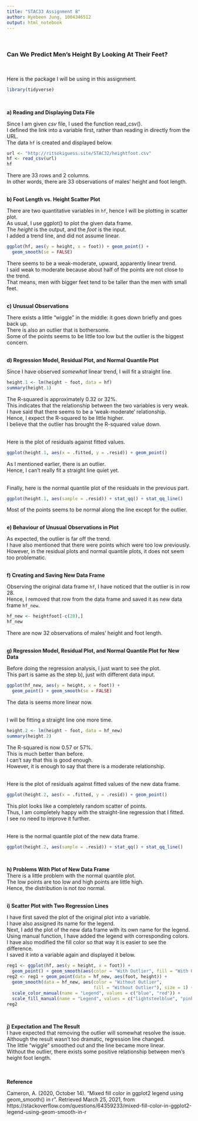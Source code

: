 ---
title: "STAC33 Assignment 8"
author: Hyebeen Jung, 1004346512
output: html_notebook
---
\

### Can We Predict Men's Height By Looking At Their Feet?
\

Here is the package I will be using in this assignment.  
```{r, message = FALSE}
library(tidyverse)
```
\

**a) Reading and Displaying Data File **

Since I am given _csv_ file, I used the function read_csv().  
I defined the link into a variable first, rather than reading in directly from the URL.  
The data `hf` is created and displayed below.  
```{r}
url <- "http://ritsokiguess.site/STAC32/heightfoot.csv"
hf <- read_csv(url)
hf
```
There are 33 rows and 2 columns.  
In other words, there are 33 observations of males' height and foot length.  
\

**b) Foot Length vs. Height Scatter Plot**

There are two quantitative variables in `hf`, hence I will be plotting in scatter plot.  
As usual, I use ggplot() to plot the given data frame.  
The _height_ is the output, and the _foot_ is the input.  
I added a trend line, and did not assume linear.  
```{r}
ggplot(hf, aes(y = height, x = foot)) + geom_point() + 
  geom_smooth(se = FALSE)
```
There seems to be a weak-moderate, upward, apparently linear trend.  
I said weak to moderate because about half of the points are not close to the trend.  
That means, men with bigger feet tend to be taller than the men with small feet.  
\

**c) Unusual Observations**

There exists a little “wiggle” in the middle: it goes down briefly and goes back up.  
There is also an outlier that is bothersome.  
Some of the points seems to be little too low but the outlier is the biggest concern.  
\

**d) Regression Model, Residual Plot, and Normal Quantile Plot**

Since I have observed _somewhat_ linear trend, I will fit a straight line.  
```{r}
height.1 <- lm(height ~ foot, data = hf)
summary(height.1)
```
The R-squared is approximately 0.32 or 32%.  
This indicates that the relationship between the two variables is very weak.  
I have said that there seems to be a 'weak-moderate' relationship.  
Hence, I expect the R-squared to be little higher.  
I believe that the outlier has brought the R-squared value down.  
\

Here is the plot of residuals against fitted values.  
```{r}
ggplot(height.1, aes(x = .fitted, y = .resid)) + geom_point()
```
As I mentioned earlier, there is an outlier.  
Hence, I can't really fit a straight line quiet yet.  
\

Finally, here is the normal quantile plot of the residuals in the previous part.  
```{r}
ggplot(height.1, aes(sample = .resid)) + stat_qq() + stat_qq_line()
```
Most of the points seems to be normal along the line except for the outlier.  
\

**e) Behaviour of Unusual Observations in Plot**

As expected, the outlier is far off the trend.  
I have also mentioned that there were points which were too low previously.  
However, in the residual plots and normal quantile plots, it does not seem too problematic.  
\

**f) Creating and Saving New Data Frame**

Observing the original data frame `hf`, I have noticed that the outlier is in row 28.  
Hence, I removed that row from the data frame and saved it as new data frame `hf_new`.  
```{r}
hf_new <- heightfoot[-c(28),]
hf_new
```
There are now 32 observations of males' height and foot length.  
\

**g) Regression Model, Residual Plot, and Normal Quantile Plot for New Data**

Before doing the regression analysis, I just want to see the plot.  
This part is same as the step b), just with different data input.  
```{r}
ggplot(hf_new, aes(y = height, x = foot)) + 
  geom_point() + geom_smooth(se = FALSE)
```
The data is seems more linear now.  
\

I will be fitting a straight line one more time.  
```{r}
height.2 <- lm(height ~ foot, data = hf_new)
summary(height.2)
```
The R-squared is now 0.57 or 57%.  
This is much better than before.  
I can't say that this is good enough.  
However, it is enough to say that there is a moderate relationship.  
\

Here is the plot of residuals against fitted values of the new data frame.  
```{r}
ggplot(height.2, aes(x = .fitted, y = .resid)) + geom_point()
```
This plot looks like a completely random scatter of points.  
Thus, I am completely happy with the straight-line regression that I fitted.  
I see no need to improve it further.  
\

Here is the normal quantile plot of the new data frame.  
```{r}
ggplot(height.2, aes(sample = .resid)) + stat_qq() + stat_qq_line()
```
\

**h) Problems With Plot of New Data Frame**  
There is a little problem with the normal quantile plot.  
The low points are too low and high points are little high.  
Hence, the distribution is not _too_ normal.  
\

**i) Scatter Plot with Two Regression Lines**  

I have first saved the plot of the original plot into a variable.  
I have also assigned its name for the legend.  
Next, I add the plot of the new data frame with its own name for the legend.  
Using manual function, I have added the legend with corresponding colors.  
I have also modified the fill color so that way it is easier to see the difference.  
I saved it into a variable again and displayed it below.  
```{r}
reg1 <- ggplot(hf, aes(y = height, x = foot)) + 
  geom_point() + geom_smooth(aes(color = "With Outlier", fill = "With Outlier"))
reg2 <- reg1 + geom_point(data = hf_new, aes(foot, height)) + 
  geom_smooth(data = hf_new, aes(color = "Without Outlier", 
                                 fill = "Without Outlier"), size = 1) +
  scale_color_manual(name = "Legend", values = c("blue", "red")) +
  scale_fill_manual(name = "Legend", values = c("lightsteelblue", "pink"))
reg2
```
\

**j) Expectation and The Result**  
I have expected that removing the outlier will somewhat resolve the issue.  
Although the result wasn't too dramatic, regression line changed.  
The little "wiggle" smoothed out and the line became more linear.  
Without the outlier, there exists some positive relationship between men's height foot length.  
\
\

**Reference**  

Cameron, A. (2020, October 14). "Mixed fill color in ggplot2 legend using geom_smooth() in r". Retrieved March 25, 2021, from https://stackoverflow.com/questions/64359233/mixed-fill-color-in-ggplot2-legend-using-geom-smooth-in-r